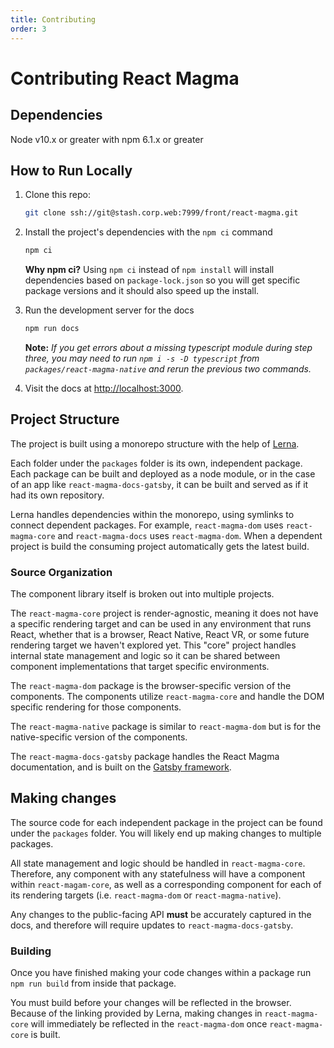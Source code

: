 ```yaml
---
title: Contributing
order: 3
---
```



# Contributing React Magma

## Dependencies

Node v10.x or greater with npm 6.1.x or greater

## How to Run Locally
 
1. Clone this repo:

    ```sh
    git clone ssh://git@stash.corp.web:7999/front/react-magma.git
    ```

2. Install the project's dependencies with the `npm ci` command

    ```sh
    npm ci
    ```

    **Why npm ci?** Using `npm ci` instead of `npm install` will install dependencies based on `package-lock.json` so you will get specific package versions and it should also speed up the install.

3. Run the development server for the docs

    ```sh
    npm run docs
    ```

    **Note:** _If you get errors about a missing typescript module during step three, you may need to run `npm i -s -D typescript` from `packages/react-magma-native` and rerun the previous two commands._

4. Visit the docs at [http://localhost:3000](http://localhost:3000).

## Project Structure

The project is built using a monorepo structure with the help of [Lerna](https://github.com/lerna/lerna).

Each folder under the `packages` folder is its own, independent package. Each package can be built and deployed as a node module, or in the case of an app like `react-magma-docs-gatsby`, it can be built and served as if it had its own repository.

Lerna handles dependencies within the monorepo, using symlinks to connect dependent packages. For example, `react-magma-dom` uses `react-magma-core` and `react-magma-docs` uses `react-magma-dom`. When a dependent project is build the consuming project automatically gets the latest build.

### Source Organization

The component library itself is broken out into multiple projects.

The `react-magma-core` project is render-agnostic, meaning it does not have a specific rendering target and can be used in any environment that runs React, whether that is a browser, React Native, React VR, or some future rendering target we haven't explored yet. This "core" project handles internal state management and logic so it can be shared between component implementations that target specific environments.

The `react-magma-dom` package is the browser-specific version of the components. The components utilize `react-magma-core` and handle the DOM specific rendering for those components.

The `react-magma-native` package is similar to `react-magma-dom` but is for the native-specific version of the components. 

The `react-magma-docs-gatsby` package handles the React Magma documentation, and is built on the <a href="https://www.gatsbyjs.org/">Gatsby framework</a>. 

## Making changes

The source code for each independent package in the project can be found under the `packages` folder. You will likely end up making changes to multiple packages.

All state management and logic should be handled in `react-magma-core`.  Therefore, any component with any statefulness will have a component within `react-magam-core`, as well as a corresponding component for each of its rendering targets (i.e. `react-magma-dom` or `react-magma-native`).

Any changes to the public-facing API **must** be accurately captured in the docs, and therefore will require updates to `react-magma-docs-gatsby`.

### Building

Once you have finished making your code changes within a package run `npm run build` from inside that package.

You must build before your changes will be reflected in the browser. Because of the linking provided by Lerna, making changes in `react-magma-core` will immediately be reflected in the `react-magma-dom` once `react-magma-core` is built.

